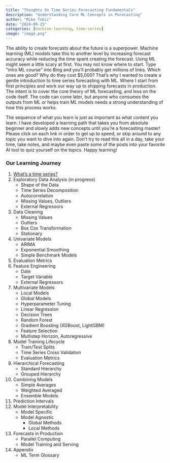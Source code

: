 ```yaml
---
title: "Thoughts On Time Series Forecasting Fundamentals"
description: "Understanding Core ML Concepts in Forecasting"
author: "Mike Tokic"
date: "2024-09-25"
categories: [machine-learning, time-series]
image: "image.png"
---
```


The ability to create forecasts about the future is a superpower. Machine learning (ML) models take this to another level by increasing forecast accuracy while reducing the time spent creating the forecast. Using ML might seem a little scary at first. You may not know where to start. Type "intro ML course" into Bing and you'll probably get millions of links. Which ones are good? Why do they cost $5,000? That's why I wanted to create a gentle introduction to time series forecasting with ML. Where I start from first principles and work our way up to shipping forecasts in production. The intent is to cover the core theory of ML forecasting, and less on the code itself. The code can come later, but anyone who consumes the outputs from ML or helps train ML models needs a strong understanding of how this process works. 

The sequence of what you learn is just as important as what content you learn. I have developed a learning path that takes you from absolute beginner and slowly adds new concepts until you're a forecasting master! Please click on each link in order to get up to speed, or skip around to any topic you want to dive into again. Don't try to read this all in a day, take your time, take notes, and maybe even paste some of the posts into your favorite AI tool to quiz yourself on the topics. Happy learning!

### Our Learning Journey
1. [What's a time series?](https://mftokic.github.io/posts/2024-10-02-ts-fundamentals-whats-a-time-series/) 
2. Exploratory Data Analysis (in progress)
    - Shape of the Data
    - Time Series Decomposition
    - Autocorrelation
    - Missing Values, Outliers 
    - External Regressors
3. Data Cleaning
    - Missing Values
    - Outliers
    - Box Cox Transformation
    - Stationary
4. Univariate Models
    - ARIMA
    - Exponential Smoothing
    - Simple Benchmark Models
5. Evaluation Metrics
6. Feature Engineering
    - Date 
    - Target Variable
    - External Regressors
7. Multivariate Models
    - Local Models
    - Global Models
    - Hyperparameter Tuning
    - Linear Regression
    - Decision Trees
    - Random Forest
    - Gradient Boosting (XGBoost, LightGBM)
    - Feature Selection
    - Mutlistep Horizon, Autoregressive
8. Model Training Lifecycle
    - Train/Test Splits
    - Time Series Cross Validation 
    - Evaluation Metrics
9. Hierarchical Forecasting
    - Standard Hierarchy
    - Grouped Hierarchy
10. Combining Models
    - Simple Averages
    - Weighted Averaged
    - Ensemble Models
11. Prediction Intervals
12. Model Interpretability 
    - Model Specific
    - Model Agnostic
        - Global Methods
        - Local Methods
13. Forecasts in Production
    - Parallel Computing
    - Model Training and Serving
14. Appendix
    - ML Term Glossary


